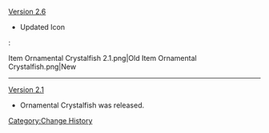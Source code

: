 [[Version 2.6]]
* Updated Icon
:<gallery hideaddbutton="true" captionalign="center">
Item Ornamental Crystalfish 2.1.png|Old
Item Ornamental Crystalfish.png|New
</gallery>
----
[[Version 2.1]]
* Ornamental Crystalfish was released.
<noinclude>[[Category:Change History]]</noinclude>